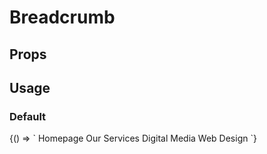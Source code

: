 
# Breadcrumb

<Meta title='Breadcrumb' component='fw-breadcrumb' />

## Props

<Props of='fw-breadcrumb' />

## Usage

### Default

<Preview>
  <Story name='Default'>
    {() => `<fw-breadcrumb>
  <fw-breadcrumb-item href="https://example.com/home">
    Homepage
  </fw-breadcrumb-item>
<fw-breadcrumb-item href='https://example.com/home/services'>
Our Services
</fw-breadcrumb-item>
<fw-breadcrumb-item href='https://example.com/home/services/digital'>
Digital Media
</fw-breadcrumb-item>
  <fw-breadcrumb-item href="https://example.com/home/services/digital/web-design">
    Web Design
  </fw-breadcrumb-item>
</fw-breadcrumb>`}
  </Story>
</Preview>
